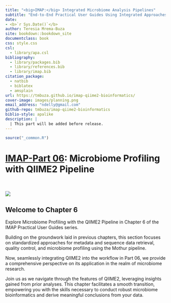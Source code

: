 ```yaml
--- 
title: "<big>IMAP:</big> Integrated Microbiome Analysis Pipelines"
subtitle: "End-to-End Practical User Guides Using Integrated Approaches"
date:
- <b>`r Sys.Date()`</b>
author: Teresia Mrema-Buza
site: bookdown::bookdown_site
documentclass: book
css: style.css
csl: 
  - library/apa.csl
bibliography:
  - library/packages.bib
  - library/references.bib
  - library/imap.bib
citation_package:
  - natbib
  - biblatex
  - amsplain
url: https://tmbuza.github.io/imap-qiime2-bioinformatics/
cover-image: images/planning.png
email_address: "ndelly@gmail.com"
github-repo: tmbuza/imap-qiime2-bioinformatics
biblio-style: apalike
description: |
  | This part will be added before release.
---
```


```r
source("_common.R")
```


<!-- # Google fonts -->
<link rel="preconnect" href="https://fonts.googleapis.com">
<link rel="preconnect" href="https://fonts.gstatic.com" crossorigin>
<link href="https://fonts.googleapis.com/css2?family=Anton" rel="stylesheet">
<link href="https://fonts.googleapis.com/css2?family=Roboto:wght@100;300;400;500;700,900&display=swap" rel="stylesheet">
<link href="https://fonts.googleapis.com/css2?family=Oswald:wght@300;400;700&display=swap" rel="stylesheet">
<link href="https://fonts.googleapis.com/css2?family=Merriweather:wght@300;400;700&display=swap" rel="stylesheet">
<link href="https://fonts.googleapis.com/css2?family=Montserrat:wght@100;200;300;400;700&display=swap" rel="stylesheet">

<!-- # CSS -->
<link rel="stylesheet" href="https://cdnjs.cloudflare.com/ajax/libs/font-awesome/5.15.3/css/all.min.css">
<link rel="stylesheet" href="https://cdnjs.cloudflare.com/ajax/libs/animate.css/4.1.1/animate.min.css">


# <u>IMAP-Part 06</u>: Microbiome Profiling with QIIME2 Pipeline {-#qiime2-profiling}

<br>
<br>
![](images/16srrna.png)

## Welcome to Chapter 6 {-}
Explore Microbiome Profiling with the QIIME2 Pipeline in Chapter 6 of the IMAP Practical User Guides series.

Building on the groundwork laid in previous chapters, this section focuses on standardized approaches for metadata and sequence data retrieval, quality control, and microbiome profiling using the Mothur pipeline.

Now, seamlessly integrating QIIME2 into the workflow in Part 06, we provide a comprehensive perspective on its application in the realm of microbiome research.

Join us as we navigate through the features of QIIME2, leveraging insights gained from prior analyses. This chapter facilitates a smooth transition, empowering you with the skills necessary to conduct robust microbiome bioinformatics and derive meaningful conclusions from your data.
